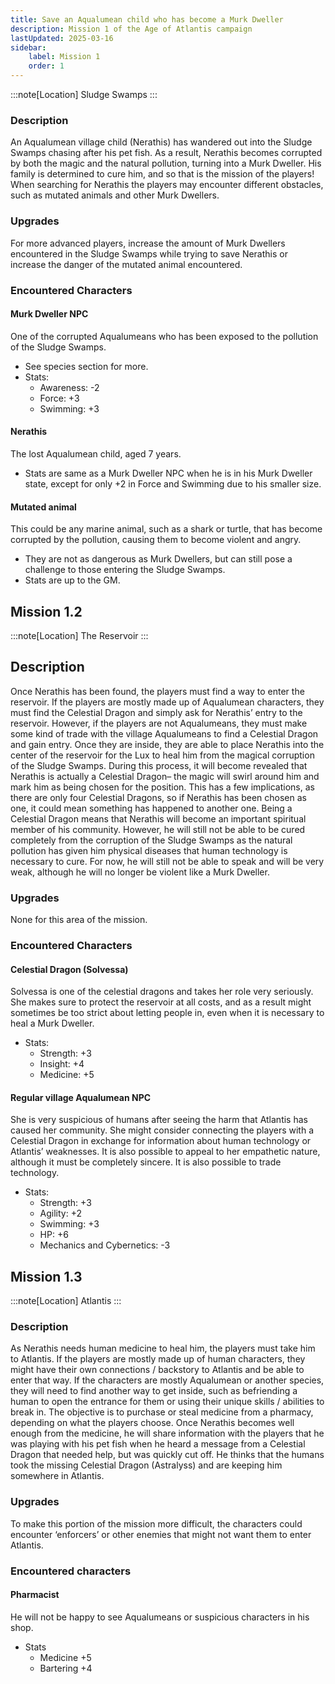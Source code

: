 ```yaml
---
title: Save an Aqualumean child who has become a Murk Dweller
description: Mission 1 of the Age of Atlantis campaign
lastUpdated: 2025-03-16
sidebar:
    label: Mission 1
    order: 1
---
```


:::note[Location]
Sludge Swamps
:::

### Description

An Aqualumean village child (Nerathis) has wandered out into the Sludge Swamps chasing after his pet fish. As a result, Nerathis becomes corrupted by both the magic and the natural pollution, turning into a Murk Dweller. His family is determined to cure him, and so that is the mission of the players! When searching for Nerathis the players may encounter different obstacles, such as mutated animals and other Murk Dwellers.

### Upgrades

For more advanced players, increase the amount of Murk Dwellers encountered in the Sludge Swamps while trying to save Nerathis or increase the danger of the mutated animal encountered.

### Encountered Characters

#### Murk Dweller NPC

One of the corrupted Aqualumeans who has been exposed to the pollution of the Sludge Swamps.

-   See species section for more.
-   Stats:
    -   Awareness: -2
    -   Force: +3
    -   Swimming: +3

#### Nerathis

The lost Aqualumean child, aged 7 years.

-   Stats are same as a Murk Dweller NPC when he is in his Murk Dweller state, except for only +2 in Force and Swimming due to his smaller size.

#### Mutated animal

This could be any marine animal, such as a shark or turtle, that has become corrupted by the pollution, causing them to become violent and angry.

-   They are not as dangerous as Murk Dwellers, but can still pose a challenge to those entering the Sludge Swamps.
-   Stats are up to the GM.

## Mission 1.2

:::note[Location]
The Reservoir
:::

## Description

Once Nerathis has been found, the players must find a way to enter the reservoir. If the players are mostly made up of Aqualumean characters, they must find the Celestial Dragon and simply ask for Nerathis’ entry to the reservoir. However, if the players are not Aqualumeans, they must make some kind of trade with the village Aqualumeans to find a Celestial Dragon and gain entry. Once they are inside, they are able to place Nerathis into the center of the reservoir for the Lux to heal him from the magical corruption of the Sludge Swamps. During this process, it will become revealed that Nerathis is actually a Celestial Dragon– the magic will swirl around him and mark him as being chosen for the position. This has a few implications, as there are only four Celestial Dragons, so if Nerathis has been chosen as one, it could mean something has happened to another one. Being a Celestial Dragon means that Nerathis will become an important spiritual member of his community. However, he will still not be able to be cured completely from the corruption of the Sludge Swamps as the natural pollution has given him physical diseases that human technology is necessary to cure. For now, he will still not be able to speak and will be very weak, although he will no longer be violent like a Murk Dweller.

### Upgrades

None for this area of the mission.

### Encountered Characters

#### Celestial Dragon (Solvessa)

Solvessa is one of the celestial dragons and takes her role very seriously. She makes sure to protect the reservoir at all costs, and as a result might sometimes be too strict about letting people in, even when it is necessary to heal a Murk Dweller.

-   Stats:
    -   Strength: +3
    -   Insight: +4
    -   Medicine: +5

#### Regular village Aqualumean NPC

She is very suspicious of humans after seeing the harm that Atlantis has caused her community. She might consider connecting the players with a Celestial Dragon in exchange for information about human technology or Atlantis’ weaknesses. It is also possible to appeal to her empathetic nature, although it must be completely sincere. It is also possible to trade technology.

-   Stats:
    -   Strength: +3
    -   Agility: +2
    -   Swimming: +3
    -   HP: +6
    -   Mechanics and Cybernetics: -3

## Mission 1.3

:::note[Location]
Atlantis
:::

### Description

As Nerathis needs human medicine to heal him, the players must take him to Atlantis. If the players are mostly made up of human characters, they might have their own connections / backstory to Atlantis and be able to enter that way. If the characters are mostly Aqualumean or another species, they will need to find another way to get inside, such as befriending a human to open the entrance for them or using their unique skills / abilities to break in. The objective is to purchase or steal medicine from a pharmacy, depending on what the players choose. Once Nerathis becomes well enough from the medicine, he will share information with the players that he was playing with his pet fish when he heard a message from a Celestial Dragon that needed help, but was quickly cut off. He thinks that the humans took the missing Celestial Dragon (Astralyss) and are keeping him somewhere in Atlantis.

### Upgrades

To make this portion of the mission more difficult, the characters could encounter ‘enforcers’ or other enemies that might not want them to enter Atlantis.

### Encountered characters

#### Pharmacist

He will not be happy to see Aqualumeans or suspicious characters in his shop.

-   Stats
    -   Medicine +5
    -   Bartering +4
